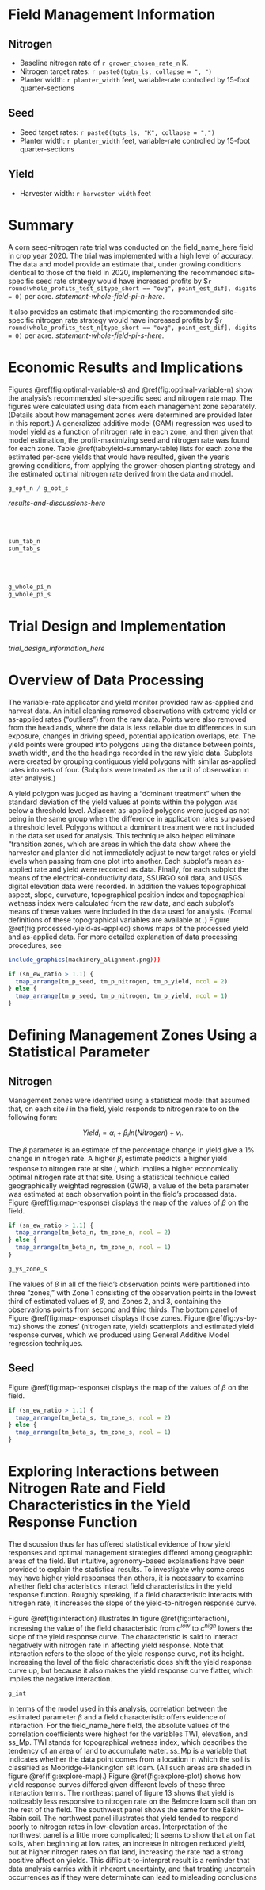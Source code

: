 # Field Management Information

## Nitrogen
+ Baseline nitrogen rate of `r grower_chosen_rate_n` K.
+ Nitrogen target rates: `r paste0(tgtn_ls, collapse = ", ")` 
+ Planter width: `r planter_width` feet, variable-rate controlled by 15-foot quarter-sections

## Seed 
+ Seed target rates: `r paste0(tgts_ls, "K", collapse = ",")` 
+ Planter width: `r planter_width` feet, variable-rate controlled by 15-foot quarter-sections

## Yield
+ Harvester width: `r harvester_width` feet

# Summary  

A corn seed-nitrogen rate trial was conducted on the field_name_here field in crop year 2020. The trial was <!--NEED to determine and assign: "was" or "was not". If the trial was not implemented accurately, for now we can write explanations by hand.  But eventually, we could probably write up a list of common reasons why implementation wasn't accurate, and choose one from that list to put in the text.--> implemented with a high level of accuracy. The data and model provide an estimate that, under growing conditions identical to those of the field in 2020, implementing the recommended site-specific seed rate strategy would have increased profits by \$`r round(whole_profits_test_s[type_short == "ovg", point_est_dif], digits = 0)` per acre. _statement-whole-field-pi-n-here_.

It also provides an estimate that implementing the recommended site-specific nitrogen rate strategy would have increased profits by \$`r round(whole_profits_test_n[type_short == "ovg", point_est_dif], digits = 0)` per acre. _statement-whole-field-pi-s-here_.


# Economic Results and Implications 

Figures \@ref(fig:optimal-variable-s) and \@ref(fig:optimal-variable-n) show the analysis's recommended site-specific seed and nitrogen rate map. The figures were calculated using data from each management zone separately. (Details about how management zones were determined are provided later in this report.)  A generalized additive model (GAM) regression was used to model yield as a function of nitrogen rate in each zone, and then given that model estimation, the profit-maximizing seed and nitrogen rate was found for each zone. Table \@ref(tab:yield-summary-table) lists for each zone the estimated per-acre yields that would have resulted, given the year's growing conditions, from applying the grower-chosen planting strategy and the estimated optimal nitrogen rate derived from the data and model. 

```r

g_opt_n / g_opt_s
```

_results-and-discussions-here_

<br>
<br>

```r

sum_tab_n
sum_tab_s

```

<br>
<br>


```r

g_whole_pi_n
g_whole_pi_s

```

# Trial Design and Implementation

_trial_design_information_here_


# Overview of Data Processing

The variable-rate applicator and yield monitor provided raw as-applied and harvest data. An initial cleaning removed observations with extreme yield or as-applied rates ("outliers") from the raw data. Points were also removed from the headlands, where the data is less reliable due to differences in sun exposure, changes in driving speed, potential application overlaps, etc. The yield points were grouped into polygons using the distance between points, swath width, and the the headings recorded in the raw yield data. Subplots were created by grouping contiguous yield polygons with similar as-applied rates into sets of four.  (Subplots were treated as the unit of observation in later analysis.) 

A yield polygon was judged as having a "dominant treatment" when the standard deviation of the yield values at points within the polygon was below a threshold level. Adjacent as-applied polygons were judged as not being in the same group when the difference in application rates surpassed a threshold level.  Polygons without a dominant treatment were not included in the data set used for analysis. This technique also helped eliminate "transition zones, which are areas in which the data show where the harvester and planter did not immediately adjust to new target rates or yield levels when passing from one plot into another. Each subplot's mean as-applied rate and yield were recorded as data. Finally, for each subplot the means of the electrical-conductivity data, SSURGO soil data, and USGS digital elevation data were recorded. In addition the values topographical aspect, slope, curvature, topographical position index and topographical wetness index were calculated from the raw data, and each subplot's means of these values were included in the data used for analysis.  (Formal definitions of these topographical variables are available at <!--citation-->.) Figure \@ref(fig:processed-yield-as-applied) shows maps of the processed yield and as-applied data.  For more detailed explanation of data processing procedures, see <!--We need a cite, and we need to write up the cited document.-->

```r
include_graphics(machinery_alignment.png))) 
```

```r

if (sn_ew_ratio > 1.1) {
  tmap_arrange(tm_p_seed, tm_p_nitrogen, tm_p_yield, ncol = 2)
} else {
  tmap_arrange(tm_p_seed, tm_p_nitrogen, tm_p_yield, ncol = 1)
}

```

# Defining Management Zones Using a Statistical Parameter

## Nitrogen

Management zones were identified using a statistical model that assumed that, on each site $i$ in the field, yield responds to nitrogen rate to on the following form:

$$
Yield_i = \alpha_i + \beta_i ln(Nitrogen) + v_i.
$$

The $\beta$ parameter is an estimate of the percentage change in yield give a 1% change in nitrogen rate.  A higher $\beta_i$ estimate predicts a higher yield response to nitrogen rate at site $i$, which implies a higher economically optimal nitrogen rate at that site.  Using a statistical technique called geographically weighted regression (GWR), a value of the beta parameter was estimated at each observation point in the field's processed data.  Figure \@ref(fig:map-response) displays the map of the values of $\beta$ on the field.

```r

if (sn_ew_ratio > 1.1) {
  tmap_arrange(tm_beta_n, tm_zone_n, ncol = 2)
} else {
  tmap_arrange(tm_beta_n, tm_zone_n, ncol = 1)
}

```

```r

g_ys_zone_s

```

The values of $\beta$ in all of the field's observation points were partitioned into three “zones,” with Zone 1 consisting of the observation points in the lowest third of estimated values of $\beta$, and Zones 2, and 3, containing the observations points from second and third thirds.  The bottom panel of Figure \@ref(fig:map-response) displays those zones.  Figure \@ref(fig:ys-by-mz) shows the zones' (nitrogen rate, yield) scatterplots and estimated yield response curves, which we produced using General Additive Model regression techniques. 


## Seed

Figure \@ref(fig:map-response) displays the map of the values of $\beta$ on the field.

```r

if (sn_ew_ratio > 1.1) {
  tmap_arrange(tm_beta_s, tm_zone_s, ncol = 2)
} else {
  tmap_arrange(tm_beta_s, tm_zone_s, ncol = 1)
}

```


# Exploring Interactions between Nitrogen Rate and Field Characteristics in the Yield Response Function

The discussion thus far has offered statistical evidence of how yield responses and optimal management strategies differed among geographic areas of the field.  But intuitive, agronomy-based explanations have been provided to explain the statistical results.  To investigate why some areas may have higher yield responses than others, it is necessary to examine whether field characteristics interact field characteristics in the yield response function.  Roughly speaking, if a field characteristic interacts with nitrogen rate, it increases the slope of the yield-to-nitrogen response curve.  

Figure \@ref(fig:interaction) illustrates.In figure \@ref(fig:interaction), increasing the value of the field characteristic from $c^{low}$ to $c^{high}$ lowers the slope of the yield response curve.  The characteristic is said to interact negatively with nitrogen rate in affecting yield response.  Note that interaction refers to the slope of the yield response curve, not its height.  Increasing the level of the field characteristic does shift the yield response curve up, but because it also makes the yield response curve flatter, which implies the negative interaction.

```r

g_int

```

In terms of the model used in this analysis, correlation between the estimated parameter $\beta$ and a field characteristic offers evidence of interaction.  For the field_name_here field, the absolute values of the correlation coefficients were highest for the variables TWI, elevation, and ss_Mp.  TWI stands for topographical wetness index, which describes the tendency of an area of land to accumulate water.  ss_Mp is a variable that indicates whether the data point comes from a location in which the soil is classified as Mobridge-Plankington silt loam.  (All such areas are shaded in figure \@ref(fig:explore-map).)  Figure \@ref(fig:explore-plot) shows how yield response curves differed given different levels of these three interaction terms.  The northeast panel of figure 13 shows that yield is noticeably less responsive to nitrogen rate on the Belmore loam soil than on the rest of the field.  The southwest panel shows the same for the Eakin-Rabin soil.  The northwest panel illustrates that yield tended to respond poorly to nitrogen rates in low-elevation areas.  Interpretation of the northwest panel is a little more complicated;  It seems to show that at on flat soils, when beginning at low rates, an increase in nitrogen reduced yield, but at higher nitrogen rates on flat land, increasing the rate had a strong positive affect on yields.  This difficult-to-interpret result is a reminder that data analysis carries with it inherent uncertainty, and that treating uncertain occurrences as if they were determinate can lead to misleading conclusions 



